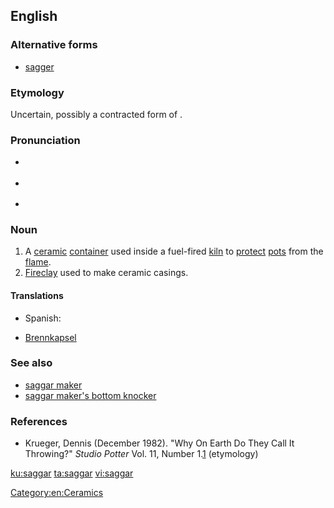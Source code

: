 ==English==

===Alternative forms===
* [[sagger]]

===Etymology===
Uncertain, possibly a contracted form of {{term|safeguard}}.

===Pronunciation===
* {{a|US}} {{IPA|/ˈsæɡ.əɹ/}}
* {{a|UK}} {{IPA|/ˈsæɡ.ə/}}
* {{rhymes|æɡə(r)}}

===Noun===
{{en-noun}}

# A [[ceramic]] [[container]] used inside a fuel-fired [[kiln]] to [[protect]] [[pot]]s from the [[flame]].
# [[fireclay|Fireclay]] used to make ceramic casings.

====Translations====
{{trans-top|ceramic container}}
{{trans-mid}}
* Spanish: {{t|es|gaceta refractaria|f}}
{{trans-bottom}}

{{trans-top|fireclay}}
{{trans-mid}}
{{trans-bottom}}

{{checktrans-top}}
* {{ttbc|de}} [[Brennkapsel]] {{g|f}}
{{trans-bottom}}

===See also===
* [[saggar maker]]
* [[saggar maker's bottom knocker]]

===References===
* Krueger, Dennis (December 1982). "Why On Earth Do They Call It Throwing?" ''Studio Potter'' Vol. 11, Number 1.[http://www.studiopotter.org/articles/?art=art0001] (etymology)

[[Category:en:Ceramics]]

[[ku:saggar]]
[[ta:saggar]]
[[vi:saggar]]